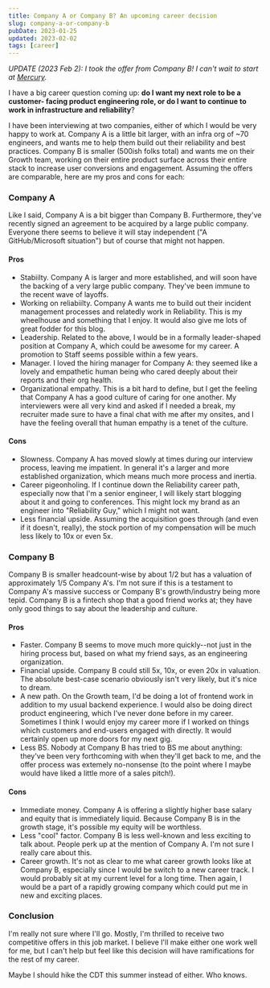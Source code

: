 ```yaml
---
title: Company A or Company B? An upcoming career decision
slug: company-a-or-company-b
pubDate: 2023-01-25
updated: 2023-02-02
tags: [career]
---
```


*UPDATE (2023 Feb 2): I took the offer from Company B! I can't wait to start
at [Mercury](https://mercury.com/).*

I have a big career question coming up: **do I want my next role to be a customer-
facing product engineering role, or do I want to continue to work in infrastructure
and reliability**?

I have been interviewing at two companies, either of which I would be very happy
to work at. Company A is a little bit larger, with an infra org of ~70 engineers,
and wants me to help them build out their reliability and best practices. Company
B is smaller (500ish folks total) and wants me on their Growth team, working
on their entire product surface across their entire stack to increase user
conversions and engagement. Assuming the offers are comparable, here are my
pros and cons for each:

### Company A

Like I said, Company A is a bit bigger than Company B. Furthermore, they've recently
signed an agreement to be acquired by a large public company. Everyone there seems
to believe it will stay independent ("A GitHub/Microsoft situation") but of course
that might not happen.

#### Pros

* Stabiilty. Company A is larger and more established, and will soon have the
  backing of a very large public company. They've been immune to the recent wave
  of layoffs.
* Working on reliabiilty. Company A wants me to build out their incident management
  processes and relatedly work in Reliability. This is my wheelhouse and something
  that I enjoy. It would also give me lots of great fodder for this blog.
* Leadership. Related to the above, I would be in a formally leader-shaped
  position at Company A, which could be awesome for my career. A promotion to
  Staff seems possible within a few years.
* Manager. I loved the hiring manager for Company A: they seemed like a lovely
  and empathetic human being who cared deeply about their reports and their org
  health.
* Organizational empathy. This is a bit hard to define, but I get the feeling
  that Company A has a good culture of caring for one another. My interviewers
  were all very kind and asked if I needed a break, my recruiter made sure to
  have a final chat with me after my onsites, and I have the feeling overall
  that human empathy is a tenet of the culture.

#### Cons

* Slowness. Company A has moved slowly at times during our interview process,
  leaving me impatient. In general it's a larger and more established organization,
  which means much more process and inertia.
* Career pigeonholing. If I continue down the Reliability career path, especially
  now that I'm a senior engineer, I will likely start blogging about it and going
  to conferences. This might lock my brand as an engineer into "Reliability Guy,"
  which I might not want.
* Less financial upside. Assuming the acquisition goes through (and even if it
  doesn't, really), the stock portion of my compensation will be much less
  likely to 10x or even 5x.

### Company B

Company B is smaller headcount-wise by about 1/2 but has a valuation of approximately 1/5
Company A's. I'm not sure if this is a testament to Company A's massive success
or Company B's growth/industry being more tepid. Company B is a fintech shop
that a good friend works at; they have only good things to say about the
leadership and culture.

#### Pros

* Faster. Company B seems to move much more quickly--not just in the hiring process
  but, based on what my friend says, as an engineering organization.
* Financial upside. Company B could still 5x, 10x, or even 20x in valuation. The
  absolute best-case scenario obviously isn't very likely, but it's nice to dream.
* A new path. On the Growth team, I'd be doing a lot of frontend work in addition
  to my usual backend experience. I would also be doing direct product engineering,
  which I've never done before in my career. Sometimes I think I would enjoy
  my career more if I worked on things which customers and end-users engaged
  with directly. It would certainly open up more doors for my next gig.
* Less BS. Nobody at Company B has tried to BS me about anything: they've been
  very forthcoming with when they'll get back to me, and the offer process was
  extemely no-nonsense (to the point where I maybe would have liked a little more
  of a sales pitch!).

#### Cons

* Immediate money. Company A is offering a slightly higher base salary and equity
  that is immediately liquid. Because Company B is in the growth stage, it's
  possible my equity will be worthless.
* Less "cool" factor. Company B is less well-known and less exciting to talk about.
  People perk up at the mention of Company A. I'm not sure I really care about this.
* Career growth. It's not as clear to me what career growth looks like at Company
  B, especially since I would be switch to a new career track. I would probably
  sit at my current level for a long time. Then again, I would be a part of
  a rapidly growing company which could put me in new and exciting places.

### Conclusion

I'm really not sure where I'll go. Mostly, I'm thrilled to receive two competitive
offers in this job market. I believe I'll make either one work well for me, but
I can't help but feel like this decision will have ramifications for the rest of
my career.

Maybe I should hike the CDT this summer instead of either. Who knows.

